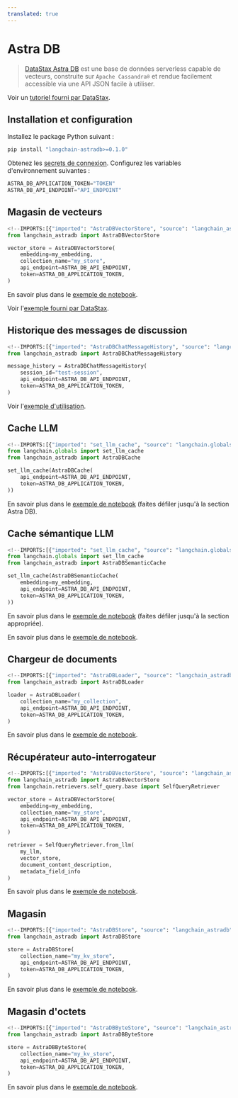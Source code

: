 ```yaml
---
translated: true
---
```


# Astra DB

> [DataStax Astra DB](https://docs.datastax.com/en/astra/home/astra.html) est une base de données serverless
> capable de vecteurs, construite sur `Apache Cassandra®` et rendue facilement accessible
> via une API JSON facile à utiliser.

Voir un [tutoriel fourni par DataStax](https://docs.datastax.com/en/astra/astra-db-vector/tutorials/chatbot.html).

## Installation et configuration

Installez le package Python suivant :

```bash
pip install "langchain-astradb>=0.1.0"
```

Obtenez les [secrets de connexion](https://docs.datastax.com/en/astra/astra-db-vector/get-started/quickstart.html).
Configurez les variables d'environnement suivantes :

```python
ASTRA_DB_APPLICATION_TOKEN="TOKEN"
ASTRA_DB_API_ENDPOINT="API_ENDPOINT"
```

## Magasin de vecteurs

```python
<!--IMPORTS:[{"imported": "AstraDBVectorStore", "source": "langchain_astradb", "docs": "https://api.python.langchain.com/en/latest/vectorstores/langchain_astradb.vectorstores.AstraDBVectorStore.html", "title": "Astra DB"}]-->
from langchain_astradb import AstraDBVectorStore

vector_store = AstraDBVectorStore(
    embedding=my_embedding,
    collection_name="my_store",
    api_endpoint=ASTRA_DB_API_ENDPOINT,
    token=ASTRA_DB_APPLICATION_TOKEN,
)
```

En savoir plus dans le [exemple de notebook](/docs/integrations/vectorstores/astradb).

Voir l'[exemple fourni par DataStax](https://docs.datastax.com/en/astra/astra-db-vector/integrations/langchain.html).

## Historique des messages de discussion

```python
<!--IMPORTS:[{"imported": "AstraDBChatMessageHistory", "source": "langchain_astradb", "docs": "https://api.python.langchain.com/en/latest/chat_message_histories/langchain_astradb.chat_message_histories.AstraDBChatMessageHistory.html", "title": "Astra DB"}]-->
from langchain_astradb import AstraDBChatMessageHistory

message_history = AstraDBChatMessageHistory(
    session_id="test-session",
    api_endpoint=ASTRA_DB_API_ENDPOINT,
    token=ASTRA_DB_APPLICATION_TOKEN,
)
```

Voir l'[exemple d'utilisation](/docs/integrations/memory/astradb_chat_message_history#example).

## Cache LLM

```python
<!--IMPORTS:[{"imported": "set_llm_cache", "source": "langchain.globals", "docs": "https://api.python.langchain.com/en/latest/globals/langchain.globals.set_llm_cache.html", "title": "Astra DB"}, {"imported": "AstraDBCache", "source": "langchain_astradb", "docs": "https://api.python.langchain.com/en/latest/cache/langchain_astradb.cache.AstraDBCache.html", "title": "Astra DB"}]-->
from langchain.globals import set_llm_cache
from langchain_astradb import AstraDBCache

set_llm_cache(AstraDBCache(
    api_endpoint=ASTRA_DB_API_ENDPOINT,
    token=ASTRA_DB_APPLICATION_TOKEN,
))
```

En savoir plus dans le [exemple de notebook](/docs/integrations/llms/llm_caching#astra-db-caches) (faites défiler jusqu'à la section Astra DB).

## Cache sémantique LLM

```python
<!--IMPORTS:[{"imported": "set_llm_cache", "source": "langchain.globals", "docs": "https://api.python.langchain.com/en/latest/globals/langchain.globals.set_llm_cache.html", "title": "Astra DB"}, {"imported": "AstraDBSemanticCache", "source": "langchain_astradb", "docs": "https://api.python.langchain.com/en/latest/cache/langchain_astradb.cache.AstraDBSemanticCache.html", "title": "Astra DB"}]-->
from langchain.globals import set_llm_cache
from langchain_astradb import AstraDBSemanticCache

set_llm_cache(AstraDBSemanticCache(
    embedding=my_embedding,
    api_endpoint=ASTRA_DB_API_ENDPOINT,
    token=ASTRA_DB_APPLICATION_TOKEN,
))
```

En savoir plus dans le [exemple de notebook](/docs/integrations/llms/llm_caching#astra-db-caches) (faites défiler jusqu'à la section appropriée).

En savoir plus dans le [exemple de notebook](/docs/integrations/memory/astradb_chat_message_history).

## Chargeur de documents

```python
<!--IMPORTS:[{"imported": "AstraDBLoader", "source": "langchain_astradb", "docs": "https://api.python.langchain.com/en/latest/document_loaders/langchain_astradb.document_loaders.AstraDBLoader.html", "title": "Astra DB"}]-->
from langchain_astradb import AstraDBLoader

loader = AstraDBLoader(
    collection_name="my_collection",
    api_endpoint=ASTRA_DB_API_ENDPOINT,
    token=ASTRA_DB_APPLICATION_TOKEN,
)
```

En savoir plus dans le [exemple de notebook](/docs/integrations/document_loaders/astradb).

## Récupérateur auto-interrogateur

```python
<!--IMPORTS:[{"imported": "AstraDBVectorStore", "source": "langchain_astradb", "docs": "https://api.python.langchain.com/en/latest/vectorstores/langchain_astradb.vectorstores.AstraDBVectorStore.html", "title": "Astra DB"}, {"imported": "SelfQueryRetriever", "source": "langchain.retrievers.self_query.base", "docs": "https://api.python.langchain.com/en/latest/retrievers/langchain.retrievers.self_query.base.SelfQueryRetriever.html", "title": "Astra DB"}]-->
from langchain_astradb import AstraDBVectorStore
from langchain.retrievers.self_query.base import SelfQueryRetriever

vector_store = AstraDBVectorStore(
    embedding=my_embedding,
    collection_name="my_store",
    api_endpoint=ASTRA_DB_API_ENDPOINT,
    token=ASTRA_DB_APPLICATION_TOKEN,
)

retriever = SelfQueryRetriever.from_llm(
    my_llm,
    vector_store,
    document_content_description,
    metadata_field_info
)
```

En savoir plus dans le [exemple de notebook](/docs/integrations/retrievers/self_query/astradb).

## Magasin

```python
<!--IMPORTS:[{"imported": "AstraDBStore", "source": "langchain_astradb", "docs": "https://api.python.langchain.com/en/latest/storage/langchain_astradb.storage.AstraDBStore.html", "title": "Astra DB"}]-->
from langchain_astradb import AstraDBStore

store = AstraDBStore(
    collection_name="my_kv_store",
    api_endpoint=ASTRA_DB_API_ENDPOINT,
    token=ASTRA_DB_APPLICATION_TOKEN,
)
```

En savoir plus dans le [exemple de notebook](/docs/integrations/stores/astradb#astradbstore).

## Magasin d'octets

```python
<!--IMPORTS:[{"imported": "AstraDBByteStore", "source": "langchain_astradb", "docs": "https://api.python.langchain.com/en/latest/storage/langchain_astradb.storage.AstraDBByteStore.html", "title": "Astra DB"}]-->
from langchain_astradb import AstraDBByteStore

store = AstraDBByteStore(
    collection_name="my_kv_store",
    api_endpoint=ASTRA_DB_API_ENDPOINT,
    token=ASTRA_DB_APPLICATION_TOKEN,
)
```

En savoir plus dans le [exemple de notebook](/docs/integrations/stores/astradb#astradbbytestore).
